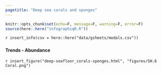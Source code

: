 ```yaml
---
pagetitle: "Deep sea corals and sponges"
---
```


```r
knitr::opts_chunk$set(echo=F, message=F, warning=F, error=F)
source(here::here("infographiqR.R"))
```

`r insert_info(csv = here::here("data/gsheets/modals.csv"))`


### {.tabset}

#### Trends - Abundance

`r insert_figure("deep-seafloor_corals-sponges.html", "figures/SH.6 Coral.png")`
